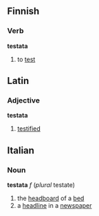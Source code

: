 ==Finnish==

===Verb===
'''testata'''
# to [[test]]

==Latin==
===Adjective===
'''testata'''
#[[testified]]

==Italian==
===Noun===
'''testata''' ''f'' (''plural'' testate)
#the [[headboard]] of a [[bed]]
#a [[headline]] in a [[newspaper]]